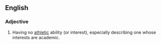 ==English==
===Adjective===
{{en-adj}}
# Having no [[athletic]] ability (or interest), especially describing one whose interests are academic.